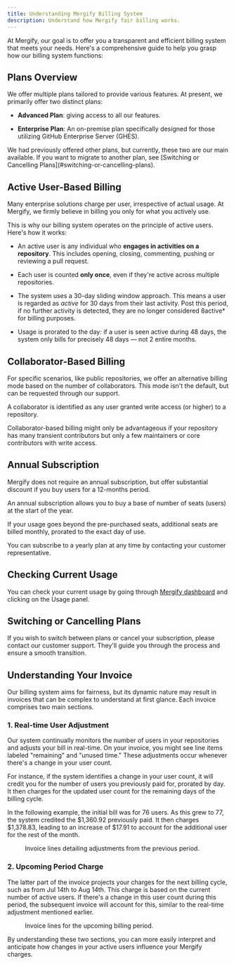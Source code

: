 ```yaml
---
title: Understanding Mergify Billing System
description: Understand how Mergify fair billing works.
---
```



At Mergify, our goal is to offer you a transparent and efficient billing system
that meets your needs. Here's a comprehensive guide to help you grasp how our
billing system functions:

## Plans Overview

We offer multiple plans tailored to provide various features. At present, we
primarily offer two distinct plans:

- **Advanced Plan**: giving access to all our features.

- **Enterprise Plan**: An on-premise plan specifically designed for those
utilizing GitHub Enterprise Server (GHES).

<Info>
  We had previously offered other plans, but currently, these two are our main
  available. If you want to migrate to another plan, see [Switching or
  Cancelling Plans](#switching-or-cancelling-plans).
</Info>

## Active User-Based Billing

Many enterprise solutions charge per user, irrespective of actual usage. At
Mergify, we firmly believe in billing you only for what you actively use.

This is why our billing system operates on the principle of active users.
Here's how it works:

- An active user is any individual who **engages in activities on a
  repository**. This includes opening, closing, commenting, pushing or
  reviewing a pull request.

- Each user is counted **only once**, even if they're active across multiple
  repositories.

- The system uses a 30-day sliding window approach. This means a user is
  regarded as *active* for 30 days from their last activity. Post this period,
  if no further activity is detected, they are no longer considered 8active*
  for billing purposes.

- Usage is prorated to the day: if a user is seen active during 48 days, the
  system only bills for precisely 48 days — not 2 entire months.

## Collaborator-Based Billing

For specific scenarios, like public repositories, we offer an alternative
billing mode based on the number of collaborators. This mode isn't the default,
but can be requested through our support.

A collaborator is identified as any user granted write access (or higher) to a
repository.

<Info>
  Collaborator-based billing might only be advantageous if your repository has
  many transient contributors but only a few maintainers or core contributors
  with write access.
</Info>

## Annual Subscription

Mergify does not require an annual subscription, but offer substantial discount
if you buy users for a 12-months period.

An annual subscription allows you to buy a base of number of seats (users) at
the start of the year.

If your usage goes beyond the pre-purchased seats, additional seats are billed
monthly, prorated to the exact day of use.

You can subscribe to a yearly plan at any time by contacting <PrimaryLink
href="mailto:support@mergify.com">your customer representative</PrimaryLink>.

## Checking Current Usage

You can check your current usage by going through [Mergify
dashboard](https://dashboard.mergify.com) and clicking on the Usage panel.

<Screenshot src={UsageScreenshot} alt="Mergify usage panel"/>

## Switching or Cancelling Plans

If you wish to switch between plans or cancel your subscription, <PrimaryLink
href="mailto:support@mergify.com">please contact our customer
support</PrimaryLink>. They'll guide you through the process and ensure a
smooth transition.

## Understanding Your Invoice

Our billing system aims for fairness, but its dynamic nature may result in
invoices that can be complex to understand at first glance. Each invoice
comprises two main sections.

### 1. **Real-time User Adjustment**

Our system continually monitors the number of users in your repositories and
adjusts your bill in real-time. On your invoice, you might see line items
labeled "remaining" and "unused time." These adjustments occur whenever there's
a change in your user count.

For instance, if the system identifies a change in your user count, it will
credit you for the number of users you previously paid for, prorated by day. It
then charges for the updated user count for the remaining days of the billing
cycle.

In the following example, the initial bill was for 76 users. As this grew to
77, the system credited the $1,360.92 previously paid. It then charges
$1,378.83, leading to an increase of $17.91 to account for the additional user
for the rest of the month.

<figure>
  <Screenshot src={InvoicePreviousPeriod} alt="Invoice for previous period"/>
  <figcaption>Invoice lines detailing adjustments from the previous period.</figcaption>
</figure>

### 2. **Upcoming Period Charge**

The latter part of the invoice projects your charges for the next billing
cycle, such as from Jul 14th to Aug 14th. This charge is based on the current
number of active users. If there's a change in this user count during this
period, the subsequent invoice will account for this, similar to the real-time
adjustment mentioned earlier.

<figure>
  <Screenshot src={InvoiceNextPeriod} alt="Invoice for next period"/>
  <figcaption>Invoice lines for the upcoming billing period.</figcaption>
</figure>

By understanding these two sections, you can more easily interpret and
anticipate how changes in your active users influence your Mergify charges.
